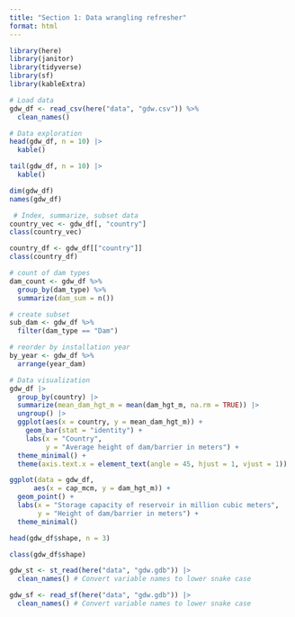 ```yaml
---
title: "Section 1: Data wrangling refresher"
format: html
---
```


```r
library(here)
library(janitor)
library(tidyverse)
library(sf)
library(kableExtra)
```

```r
# Load data
gdw_df <- read_csv(here("data", "gdw.csv")) %>%
  clean_names()
```

```r
# Data exploration
head(gdw_df, n = 10) |> 
  kable()

tail(gdw_df, n = 10) |> 
  kable()

dim(gdw_df)
names(gdw_df)
```

```r
 # Index, summarize, subset data
country_vec <- gdw_df[, "country"]
class(country_vec)

country_df <- gdw_df[["country"]]
class(country_df)

# count of dam types
dam_count <- gdw_df %>% 
  group_by(dam_type) %>% 
  summarize(dam_sum = n()) 

# create subset
sub_dam <- gdw_df %>% 
  filter(dam_type == "Dam")

# reorder by installation year
by_year <- gdw_df %>% 
  arrange(year_dam)
```

```r
# Data visualization 
gdw_df |>
  group_by(country) |>
  summarize(mean_dam_hgt_m = mean(dam_hgt_m, na.rm = TRUE)) |>
  ungroup() |> 
  ggplot(aes(x = country, y = mean_dam_hgt_m)) +
    geom_bar(stat = "identity") +
    labs(x = "Country",
         y = "Average height of dam/barrier in meters") +
  theme_minimal() +
  theme(axis.text.x = element_text(angle = 45, hjust = 1, vjust = 1))

```

```r
ggplot(data = gdw_df,
      aes(x = cap_mcm, y = dam_hgt_m)) +
  geom_point() +
  labs(x = "Storage capacity of reservoir in million cubic meters",
       y = "Height of dam/barrier in meters") +
  theme_minimal()
```

```r
head(gdw_df$shape, n = 3)

class(gdw_df$shape)

gdw_st <- st_read(here("data", "gdw.gdb")) |>
  clean_names() # Convert variable names to lower snake case

gdw_sf <- read_sf(here("data", "gdw.gdb")) |>
  clean_names() # Convert variable names to lower snake case
```

